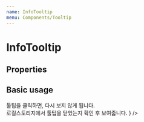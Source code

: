 ```yaml
---
name: InfoTooltip
menu: Components/Tooltip
---
```



# InfoTooltip

## Properties

<Props of={InfoTooltip} />

## Basic usage

<Playground>
  <Container>
    <InfoTooltip 
      target="info1"
      content={
        <span>
          툴팁을 클릭하면, 다시 보지 않게 됩니다.<br /> 
          로컬스토리지에서 툴팁을 닫았는지 확인 후 보여줍니다.
        </span>
      }
    />
  </Container>
</Playground>
